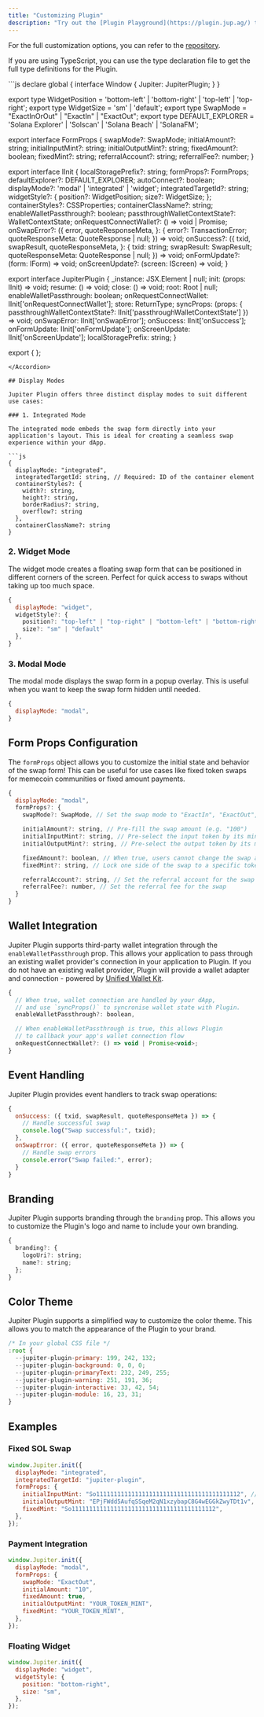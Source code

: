 ```yaml
---
title: "Customizing Plugin"
description: "Try out the [Plugin Playground](https://plugin.jup.ag/) to experience the full swap features and see the different customization options with code snippets."
---
```


For the full customization options, you can refer to the [repository](https://github.com/jup-ag/plugin/blob/main/src/types/index.d.ts).

If you are using TypeScript, you can use the type declaration file to get the full type definitions for the Plugin.

<Accordion title="Full TypeScript Declaration">
```js
  declare global {
    interface Window {
        Jupiter: JupiterPlugin;
    }
}

export type WidgetPosition = 'bottom-left' | 'bottom-right' | 'top-left' | 'top-right';
export type WidgetSize = 'sm' | 'default';
export type SwapMode = "ExactInOrOut" | "ExactIn" | "ExactOut";
export type DEFAULT_EXPLORER = 'Solana Explorer' | 'Solscan' | 'Solana Beach' | 'SolanaFM';

export interface FormProps {
    swapMode?: SwapMode;
    initialAmount?: string;
    initialInputMint?: string;
    initialOutputMint?: string;
    fixedAmount?: boolean;
    fixedMint?: string;
    referralAccount?: string;
    referralFee?: number;
}

export interface IInit {
    localStoragePrefix?: string;
    formProps?: FormProps;
    defaultExplorer?: DEFAULT_EXPLORER;
    autoConnect?: boolean;
    displayMode?: 'modal' | 'integrated' | 'widget';
    integratedTargetId?: string;
    widgetStyle?: {
        position?: WidgetPosition;
        size?: WidgetSize;
    };
    containerStyles?: CSSProperties;
    containerClassName?: string;
    enableWalletPassthrough?: boolean;
    passthroughWalletContextState?: WalletContextState;
    onRequestConnectWallet?: () => void | Promise<void>;
    onSwapError?: ({
        error,
        quoteResponseMeta,
    }: {
        error?: TransactionError;
        quoteResponseMeta: QuoteResponse | null;
    }) => void;
    onSuccess?: ({
        txid,
        swapResult,
        quoteResponseMeta,
    }: {
        txid: string;
        swapResult: SwapResult;
        quoteResponseMeta: QuoteResponse | null;
    }) => void;
    onFormUpdate?: (form: IForm) => void;
    onScreenUpdate?: (screen: IScreen) => void;
}

export interface JupiterPlugin {
    _instance: JSX.Element | null;
    init: (props: IInit) => void;
    resume: () => void;
    close: () => void;
    root: Root | null;
    enableWalletPassthrough: boolean;
    onRequestConnectWallet: IInit['onRequestConnectWallet'];
    store: ReturnType<typeof createStore>;
    syncProps: (props: { passthroughWalletContextState?: IInit['passthroughWalletContextState'] }) => void;
    onSwapError: IInit['onSwapError'];
    onSuccess: IInit['onSuccess'];
    onFormUpdate: IInit['onFormUpdate'];
    onScreenUpdate: IInit['onScreenUpdate'];
    localStoragePrefix: string;
}

export { };
```
</Accordion>

## Display Modes

Jupiter Plugin offers three distinct display modes to suit different use cases:

### 1. Integrated Mode

The integrated mode embeds the swap form directly into your application's layout. This is ideal for creating a seamless swap experience within your dApp.

```js
{
  displayMode: "integrated",
  integratedTargetId: string, // Required: ID of the container element
  containerStyles?: {
    width?: string,
    height?: string,
    borderRadius?: string,
    overflow?: string
  },
  containerClassName?: string
}
```

### 2. Widget Mode

The widget mode creates a floating swap form that can be positioned in different corners of the screen. Perfect for quick access to swaps without taking up too much space.

```js
{
  displayMode: "widget",
  widgetStyle?: {
    position?: "top-left" | "top-right" | "bottom-left" | "bottom-right",
    size?: "sm" | "default"
  },
}
```

### 3. Modal Mode

The modal mode displays the swap form in a popup overlay. This is useful when you want to keep the swap form hidden until needed.

```js
{
  displayMode: "modal",
}
```

## Form Props Configuration

The `formProps` object allows you to customize the initial state and behavior of the swap form! This can be useful for use cases like fixed token swaps for memecoin communities or fixed amount payments.

```js
{
  displayMode: "modal",
  formProps?: {
    swapMode?: SwapMode, // Set the swap mode to "ExactIn", "ExactOut", or default to "ExactInOrOut"

    initialAmount?: string, // Pre-fill the swap amount (e.g. "100")
    initialInputMint?: string, // Pre-select the input token by its mint address
    initialOutputMint?: string, // Pre-select the output token by its mint address

    fixedAmount?: boolean, // When true, users cannot change the swap amount
    fixedMint?: string, // Lock one side of the swap to a specific token by its mint address

    referralAccount?: string, // Set the referral account for the swap
    referralFee?: number, // Set the referral fee for the swap
  }
}
```

## Wallet Integration

Jupiter Plugin supports third-party wallet integration through the `enableWalletPassthrough` prop. This allows your application to pass through an existing wallet provider's connection in your application to Plugin. If you do not have an existing wallet provider, Plugin will provide a wallet adapter and connection - powered by [Unified Wallet Kit](/tool-kits/wallet-kit/).

```js
{
  // When true, wallet connection are handled by your dApp,
  // and use `syncProps()` to syncronise wallet state with Plugin.
  enableWalletPassthrough?: boolean,

  // When enableWalletPassthrough is true, this allows Plugin
  // to callback your app's wallet connection flow
  onRequestConnectWallet?: () => void | Promise<void>;
}
```

## Event Handling

Jupiter Plugin provides event handlers to track swap operations:

```js
{
  onSuccess: ({ txid, swapResult, quoteResponseMeta }) => {
    // Handle successful swap
    console.log("Swap successful:", txid);
  },
  onSwapError: ({ error, quoteResponseMeta }) => {
    // Handle swap errors
    console.error("Swap failed:", error);
  }
}
```

## Branding

Jupiter Plugin supports branding through the `branding` prop. This allows you to customize the Plugin's logo and name to include your own branding.

```js
{
  branding?: {
    logoUri?: string;
    name?: string;
  };
}
```

## Color Theme

Jupiter Plugin supports a simplified way to customize the color theme. This allows you to match the appearance of the Plugin to your brand.

```js
/* In your global CSS file */
:root {
  --jupiter-plugin-primary: 199, 242, 132;
  --jupiter-plugin-background: 0, 0, 0;
  --jupiter-plugin-primaryText: 232, 249, 255;
  --jupiter-plugin-warning: 251, 191, 36;
  --jupiter-plugin-interactive: 33, 42, 54;
  --jupiter-plugin-module: 16, 23, 31;
}
```

## Examples

### Fixed SOL Swap

```js
window.Jupiter.init({
  displayMode: "integrated",
  integratedTargetId: "jupiter-plugin",
  formProps: {
    initialInputMint: "So11111111111111111111111111111111111111112", // SOL
    initialOutputMint: "EPjFWdd5AufqSSqeM2qN1xzybapC8G4wEGGkZwyTDt1v", // USDC
    fixedMint: "So11111111111111111111111111111111111111112",
  },
});
```

### Payment Integration

```js
window.Jupiter.init({
  displayMode: "modal",
  formProps: {
    swapMode: "ExactOut",
    initialAmount: "10",
    fixedAmount: true,
    initialOutputMint: "YOUR_TOKEN_MINT",
    fixedMint: "YOUR_TOKEN_MINT",
  },
});
```

### Floating Widget

```js
window.Jupiter.init({
  displayMode: "widget",
  widgetStyle: {
    position: "bottom-right",
    size: "sm",
  },
});
```

